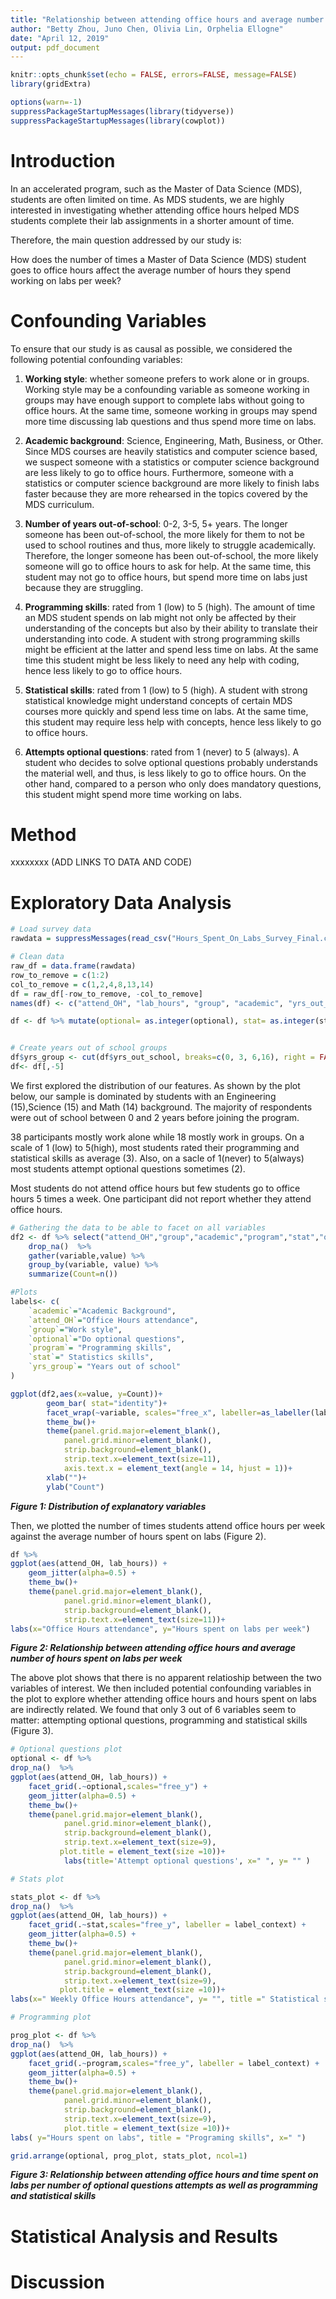 ```yaml
---
title: "Relationship between attending office hours and average number of hours spent on labs per week"
author: "Betty Zhou, Juno Chen, Olivia Lin, Orphelia Ellogne"
date: "April 12, 2019"
output: pdf_document
---
```


```r
knitr::opts_chunk$set(echo = FALSE, errors=FALSE, message=FALSE)
library(gridExtra)
```

```r
options(warn=-1)
suppressPackageStartupMessages(library(tidyverse))
suppressPackageStartupMessages(library(cowplot))
```


# Introduction

In an accelerated program, such as the Master of Data Science (MDS), students are often limited on time. As MDS students, we are highly interested in investigating whether attending office hours helped MDS students complete their lab assignments in a shorter amount of time.

Therefore, the main question addressed by our study is:

How does the number of times a Master of Data Science (MDS) student goes to office hours affect the average number of hours they spend working on labs per week?

# Confounding Variables

To ensure that our study is as causal as possible, we considered the following potential confounding variables:

1. **Working style**: whether someone prefers to work alone or in groups.
Working style may be a confounding variable as someone working in groups may have enough support to complete labs without going to office hours. At the same time, someone working in groups may spend more time discussing lab questions and thus spend more time on labs.

2. **Academic background**: Science, Engineering, Math, Business, or Other. 
Since MDS courses are heavily statistics and computer science based, we suspect someone with a statistics or computer science background are less likely to go to office hours. Furthermore, someone with a statistics or computer science background are more likely to finish labs faster because they are more rehearsed in the topics covered by the MDS curriculum.

3. **Number of years out-of-school**: 0-2, 3-5, 5+ years.
The longer someone has been out-of-school, the more likely for them to not be used to school routines and thus, more likely to struggle academically. Therefore, the longer someone has been out-of-school, the more likely someone will go to office hours to ask for help. At the same time, this student may not go to office hours, but spend more time on labs just because they are struggling.

4. **Programming skills**: rated from 1 (low) to 5 (high). 
The amount of time an MDS student spends on lab might not only be affected by their understanding of the concepts but also by their ability to translate their understanding into code. A student with strong programming skills might be efficient at the latter and spend less time on labs. At the same time this student might be less likely to need any help with coding, hence less likely to go to office hours.

5. **Statistical skills**: rated from 1 (low) to 5 (high). 
A student with strong statistical knowledge might understand concepts of certain MDS courses more quickly and spend less time on labs. At the same time, this student may require less help with concepts, hence less likely to go to office hours.

6. **Attempts optional questions**: rated from 1 (never) to 5 (always).
A student who decides to solve optional questions probably understands the material well, and thus, is less likely to go to office hours. On the other hand, compared to a person who only does mandatory questions, this student might spend more time working on labs.


# Method

xxxxxxxx (ADD LINKS TO DATA AND CODE)

# Exploratory Data Analysis

```r
# Load survey data
rawdata = suppressMessages(read_csv("Hours_Spent_On_Labs_Survey_Final.csv"))

# Clean data
raw_df = data.frame(rawdata)
row_to_remove = c(1:2)
col_to_remove = c(1,2,4,8,13,14)
df = raw_df[-row_to_remove, -col_to_remove]
names(df) <- c("attend_OH", "lab_hours", "group", "academic", "yrs_out_school", "program", "stat", "optional")

df <- df %>% mutate(optional= as.integer(optional), stat= as.integer(stat), program= as.integer(program), lab_hours=as.integer(lab_hours), attend_OH= as.integer(attend_OH), group = as.factor(group), academic = as.factor(academic), yrs_out_school= as.integer(yrs_out_school)) %>% select (lab_hours, everything())


# Create years out of school groups
df$yrs_group <- cut(df$yrs_out_school, breaks=c(0, 3, 6,16), right = FALSE, labels = c("0-2","3-5","5+"))
df<- df[,-5]
```

We first explored the distribution of our features. As shown by the plot below, our sample is dominated by students with an Engineering (15),Science (15) and Math (14) background. The majority of respondents were out of school between 0 and 2 years before joining the program.

38 participants mostly work alone while 18 mostly work in groups. On a scale of 1 (low) to 5(high), most students rated their programming and statistical skills as average (3). Also, on a sacle of 1(never) to 5(always) most students attempt optional questions sometimes (2).                              

Most students do not attend office hours but few students go to office hours 5 times a week. One participant did not report whether they attend office hours. 

```r
# Gathering the data to be able to facet on all variables
df2 <- df %>% select("attend_OH","group","academic","program","stat","optional","yrs_group")  %>% 
    drop_na()  %>% 
    gather(variable,value) %>%
    group_by(variable, value) %>% 
    summarize(Count=n())

#Plots
labels<- c(
    `academic`="Academic Background",
    `attend_OH`="Office Hours attendance",
    `group`="Work style",
    `optional`="Do optional questions",
    `program`= "Programming skills",
    `stat`=" Statistics skills",
    `yrs_group`= "Years out of school"
)

ggplot(df2,aes(x=value, y=Count))+ 
        geom_bar( stat="identity")+
        facet_wrap(~variable, scales="free_x", labeller=as_labeller(labels))+
        theme_bw()+ 
        theme(panel.grid.major=element_blank(), 
            panel.grid.minor=element_blank(),
            strip.background=element_blank(), 
            strip.text.x=element_text(size=11),
            axis.text.x = element_text(angle = 14, hjust = 1))+
        xlab("")+
        ylab("Count")
```
***Figure 1: Distribution of explanatory variables***

Then, we plotted the number of times students attend office hours per week against the average number of hours spent on labs (Figure 2). 

```r
df %>% 
ggplot(aes(attend_OH, lab_hours)) +
    geom_jitter(alpha=0.5) +
    theme_bw()+
    theme(panel.grid.major=element_blank(), 
            panel.grid.minor=element_blank(),
            strip.background=element_blank(), 
            strip.text.x=element_text(size=11))+
labs(x="Office Hours attendance", y="Hours spent on labs per week")
```

***Figure 2: Relationship between attending office hours and average number of hours spent on labs per week***

The above plot shows that there is no apparent relatioship between the two variables of interest. We then included potential confounding variables in the plot to explore whether attending office hours and hours spent on labs are indirectly related. 
We found that only 3 out of 6 variables seem to matter: attempting optional questions, programming and statistical skills (Figure 3). 

```r

# Optional questions plot
optional <- df %>% 
drop_na()  %>% 
ggplot(aes(attend_OH, lab_hours)) +
    facet_grid(.~optional,scales="free_y") +
    geom_jitter(alpha=0.5) +
    theme_bw()+
    theme(panel.grid.major=element_blank(), 
            panel.grid.minor=element_blank(),
            strip.background=element_blank(), 
            strip.text.x=element_text(size=9),
           plot.title = element_text(size =10))+
            labs(title='Attempt optional questions', x=" ", y= "" )

# Stats plot

stats_plot <- df %>% 
drop_na()  %>% 
ggplot(aes(attend_OH, lab_hours)) +
    facet_grid(.~stat,scales="free_y", labeller = label_context) +
    geom_jitter(alpha=0.5) +
    theme_bw()+
    theme(panel.grid.major=element_blank(), 
            panel.grid.minor=element_blank(),
            strip.background=element_blank(), 
            strip.text.x=element_text(size=9),
           plot.title = element_text(size =10))+
labs(x=" Weekly Office Hours attendance", y= "", title =" Statistical skills") 

# Programming plot

prog_plot <- df %>% 
drop_na()  %>% 
ggplot(aes(attend_OH, lab_hours)) +
    facet_grid(.~program,scales="free_y", labeller = label_context) +
    geom_jitter(alpha=0.5) +
    theme_bw()+
    theme(panel.grid.major=element_blank(), 
            panel.grid.minor=element_blank(),
            strip.background=element_blank(), 
            strip.text.x=element_text(size=9),
            plot.title = element_text(size =10))+
labs( y="Hours spent on labs", title = "Programing skills", x=" ") 

grid.arrange(optional, prog_plot, stats_plot, ncol=1)
```
 
***Figure 3: Relationship between attending office hours and time spent on labs per number of optional questions attempts as well as programming and statistical skills*** 

# Statistical Analysis and Results

# Discussion
